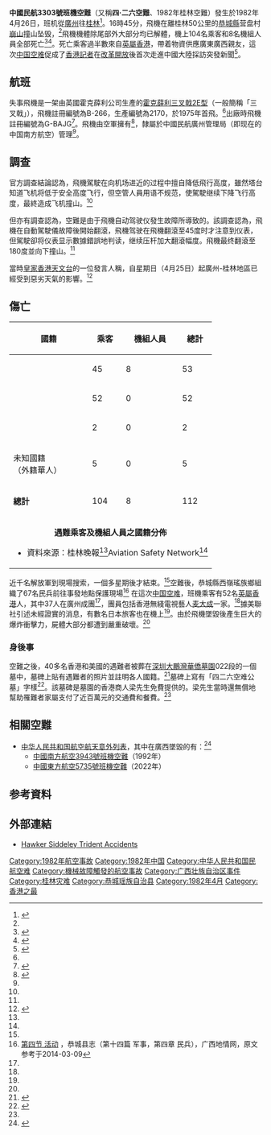 {{Infobox Airliner accident
|name = 中國民航3303號班機空難
|Crash image = CAAC Trident Söderström.jpg
|Image caption = 中國民航的同型號飛機（機身註冊編號B-280）
|Date = 1982年4月26日
|Type = 可控飛行撞地
|Site = {{CHN}}[[廣西壯族自治區|廣西壯族自治區]][[桂林市|桂林市]][[恭城瑤族自治縣|恭城縣]]营盘村[[崩山|崩山]]西北坡<ref name="恭城县志"/><ref name="afwing.com"/>
|Coordinates = 
|Fatalities = 112（全部）
|Injuries = 
|Aircraft Type = [[霍克薛利三叉戟型|霍克薛利三叉戟2E型]]<ref name="ASN" />
|Operator = [[中国民用航空局|中國民航]]广州（今[[中国南方航空|中国南方航空]]）
|Origin = {{CHN}}[[广州白云国际机场_(1933－2004年)|廣州白雲國際機場]]
|Last stopover = 
|Destination = {{CHN}}[[桂林奇峰岭机场|桂林奇峰岭机场]]<ref name="xmzyl" /><ref name="ASN" />
|Tail Number = B-266
|Ship name = 
|Passengers = 104
|Crew = 8
|Survivors = 0
}}

'''中國民航3303號班機空難'''（又稱'''四·二六空難'''、1982年桂林空難）發生於1982年4月26日，班机從[[广州白云国际机场_(1933－2004年)|廣州]]往[[桂林奇峰岭机场|桂林]]<ref name="xmzyl">{{Cite web |url=http://www.xmyzl.com/review/d6.htm |title=1981年以来中国民航重大事故介绍 |accessdate=2011-06-16 |work=民航休闲小站 |language=zh-hans |deadurl=yes |archiveurl=https://web.archive.org/web/20130719070901/http://www.xmyzl.com/review/d6.htm |archivedate=2013-07-19 }}</ref>。16時45分，飛機在離桂林50公里的[[恭城瑤族自治縣|恭城縣]]营盘村[[崩山|崩山]]撞山坠毁，<ref name="恭城县志"/>飛機機體除尾部外大部分均已解體，機上104名乘客和8名機組人員全部死亡<ref name="gunlinlife">{{Cite web|url=http://news.guilinlife.com/news/09/9-4/70269.html|title=1982 “4·26”桂林空难|accessdate=2011-04-29|work=桂林晚报|publisher=桂林生活网|date=2009-09-04|language=zh-hans|archive-date=2020-08-13|archive-url=https://web.archive.org/web/20200813132845/http://news.guilinlife.com/news/09/9-4/70269.html|dead-url=no}}</ref><ref name="ASN">{{Cite web |url=http://aviation-safety.net/database/record.php?id=19820426-0 |title=ASN Aircraft accident Hawker Siddeley HS-121 Trident 2E B-266 Yangsuo |accessdate=2011-04-26 |author=Aviation Safety Network |language=en |archive-date=2011-06-06 |archive-url=https://web.archive.org/web/20110606100135/http://aviation-safety.net/database/record.php?id=19820426-0 |dead-url=no }}</ref>。死亡乘客過半數來自[[英屬香港|英屬香港]]，帶着物資供應廣東廣西親友，這次[[中国空难列表|中国空难]]促成了[[香港記者|香港記者]]在[[改革開放|改革開放]]後首次走進中國大陸採訪突發新聞<ref>{{cite news|title=專訪有線中國組：三代記者，十九載悲喜，一種失落的情懷|work=端傳媒|url=https://theinitium.com/article/20210225-hongkong-cable-tv-china-desk-feature/|accessdate=2022-01-04|archive-date=2022-02-16|archive-url=https://web.archive.org/web/20220216034251/https://theinitium.com/article/20210225-hongkong-cable-tv-china-desk-feature/|dead-url=no}}</ref>。

==航班 ==
失事飛機是一架由英國霍克薛利公司生產的[[霍克薛利三叉戟型|霍克薛利三叉戟2E型]]（一般簡稱「三叉戟」），飛機註冊編號為B-266，生產編號為2170，於1975年首飛。<ref name="ASN"/>出廠時飛機註冊編號為G-BAJG<ref>{{Cite web |url=http://www.dehavilland.ukf.net/_DH121%20prodn%20list.txt |title=德·哈維蘭（de Havilland）公司對其生產飛機的記錄 |accessdate=2011-08-23 |language=en |deadurl=yes |archiveurl=https://web.archive.org/web/20110722032036/http://www.dehavilland.ukf.net/_DH121%20prodn%20list.txt |archivedate=2011-07-22 }}</ref>。飛機由空軍擁有<ref name="afwing.com">{{Cite web|url=http://www.afwing.com/intro/trident/1.htm|title=“三叉戟”四十年|accessdate=2011-04-30|author=王钟强|work=《环球飞行》杂志|publisher=空军之翼|language=zh-hans|archive-date=2009-04-26|archive-url=https://web.archive.org/web/20090426081548/http://afwing.com/intro/trident/1.htm|dead-url=no}}</ref>，隸屬於中國民航廣州管理局（即现在的中国南方航空）管理<ref name="xmzyl"/>。

== 調查 ==
官方調查結論認為，飛機駕駛在向机场进近的过程中擅自降低飛行高度，雖然塔台知道飞机将低于安全高度飞行，但空管人員用语不规范，使駕駛继续下降飞行高度，最終造成飞机撞山。<ref name="xmzyl"/>

但亦有調查認為，空難是由于飛機自动驾驶仪發生故障所導致的。該調查認為，飛機在自動駕駛儀故障後開始翻滾，飛機驾驶在飛機翻滾至45度时才注意到仪表，但駕駛卻将仪表显示數據錯誤地判读，继续压杆加大翻滾幅度。飛機最终翻滾至180度並向下撞山。<ref name="gunlinlife" />

當時[[皇家香港天文台|皇家香港天文台]]的一位發言人稱，自星期日（4月25日）起廣州-桂林地區已經受到惡劣天氣的影響。<ref name="O-R-820428">{{cite news | url=http://news.google.com/newspapers?nid=2519&dat=19820428&id=0IJiAAAAIBAJ&sjid=gncNAAAAIBAJ&pg=1012,4795274 | title=Chinese Jetliner Crashes; 112 Dead | work=Observer-Reporter | date=Apr 28, 1982 | agency=Associated Press | accessdate=2014-01-22 | location=Peking | pages=A-8 | language=en}}</ref>

== 傷亡==
{| class="sortable wikitable"  style="margin:0 0 0.5em 1em; float:right; font-size:85%;"
|-
!國籍||乘客||機組人員||總計
|-
|{{CHN}}||45||8||53
|-
|{{HKG-1959}}||52||0||52
|-
|{{USA}}||2||0||2
|-
|未知國籍<br/>（外籍華人）||5||0||5
|- class="sortbottom"
|'''總計'''||104||8||112
|- class="sortbottom"
| colspan="4" style="text-align:center;"|
'''遇難乘客及機組人員之國籍分佈'''
*資料來源：桂林晚報<ref name="gunlinlife"/>Aviation Safety Network<ref name="ASN"/>
|}

近千名解放軍到現場搜索，一個多星期後才結束。<ref name="gunlinlife"/>空難後，恭城縣西嶺瑤族鄉組織了67名民兵前往事發地點保護現場<ref name="恭城县志">[http://www.gxdqw.com/bin/mse.exe?seachword=&K=c&A=64&rec=291&run=13 第四节 活动] {{Wayback|url=http://www.gxdqw.com/bin/mse.exe?seachword=&K=c&A=64&rec=291&run=13 |date=20190511145940 }}，恭城县志（第十四篇 军事，第四章 民兵），广西地情网，原文参考于2014-03-09{{zh-hans}}</ref>
在這次[[中国空难列表|中国空难]]，班機乘客有52名[[英屬香港|英屬香港]]人，其中37人在廣州成團<ref name="afwing.com"/>，團員包括香港無綫電視藝人[[麦大成|麦大成]]一家。<ref name="gunlinlife"/>據美聯社引述未經證實的消息，有數名日本旅客也在機上<ref name="O-R-820428" />。由於飛機墜毀後產生巨大的爆炸衝擊力，屍體大部分都遭到嚴重破壞。<ref name="gunlinlife"/>

=== 身後事 ===
空難之後，40多名香港和美國的遇難者被葬在[[深圳|深圳]][[大鵬灣華僑墓園|大鵬灣華僑墓園]]022段的一個墓中，墓碑上貼有遇難者的照片並註明各人國籍。<ref name="wenweipo">{{Cite web |url = http://paper.wenweipo.com/2007/04/06/YO0704060004.htm |title = 深圳墓園裏的港人故事 |accessdate = 2011-04-30 |author = 記者熊君慧 實習記者曾玲 |work = 文匯報 |date = 2007-04-06 |language = zh-hk |archive-date = 2014-02-22 |archive-url = https://web.archive.org/web/20140222022721/http://paper.wenweipo.com/2007/04/06/YO0704060004.htm |dead-url = no }}</ref>墓碑上寫有「四二六空难公墓」字樣<ref>{{Cite web|url=http://sznews.oeeee.com/a/20090405/715026.html|title=逾44万人清明扫墓三大墓园道路拥堵|accessdate=2011-04-30|work=南方网|publisher=奥一网|date=2009-04-05|language=zh-hans|deadurl=yes|archiveurl=https://web.archive.org/web/20140222063411/http://sznews.oeeee.com/a/20090405/715026.html|archivedate=2014-02-22}}</ref>。該墓碑是墓園的香港商人梁先生免費提供的。梁先生當時還無償地幫助罹難者家屬支付了近百萬元的交通費和餐費。<ref name="wenweipo" />

{{DEFAULTSORT:}}
== 相關空難 ==
*[[中华人民共和国航空航天意外列表|中华人民共和国航空航天意外列表]]，其中在廣西墜毀的有：<ref>{{Cite news|title=广西境内发生的四次惨烈空难|last=关岭|date=2022-03-23|work=DWnews|url=https://www.dwnews.com/中国/60283060/春秋笔广西境内发生的四次惨烈空难|6=|archiveurl=https://web.archive.org/web/20220323232422/https://www.dwnews.com/%E4%B8%AD%E5%9B%BD/60283060/%E6%98%A5%E7%A7%8B%E7%AC%94%E5%B9%BF%E8%A5%BF%E5%A2%83%E5%86%85%E5%8F%91%E7%94%9F%E7%9A%84%E5%9B%9B%E6%AC%A1%E6%83%A8%E7%83%88%E7%A9%BA%E9%9A%BE|archivedate=2022-03-23|accessdate=2022-05-25}}</ref>
**[[中國南方航空3943號班機空難|中國南方航空3943號班機空難]]（1992年）
**[[中國東方航空5735號班機空難|中國東方航空5735號班機空難]]（2022年）

== 参考資料 ==
{{Reflist|2}}

== 外部連結 ==
* [http://www.shockcone.co.uk/hs121/accident.htm Hawker Siddeley Trident Accidents]{{Wayback|url=http://www.shockcone.co.uk/hs121/accident.htm |date=20200218173813 }}{{en}}

{{1982年航空事故}}
{{中华人民共和国航空事故}}

[[Category:1982年航空事故|Category:1982年航空事故]]
[[Category:1982年中国|Category:1982年中国]]
[[Category:中华人民共和国民航空难|Category:中华人民共和国民航空难]]
[[Category:機械故障觸發的航空事故|Category:機械故障觸發的航空事故]]
[[Category:广西壮族自治区事件|Category:广西壮族自治区事件]]
[[Category:桂林灾难|Category:桂林灾难]]
[[Category:恭城瑶族自治县|Category:恭城瑶族自治县]]
[[Category:1982年4月|Category:1982年4月]]
[[Category:香港之最|Category:香港之最]]